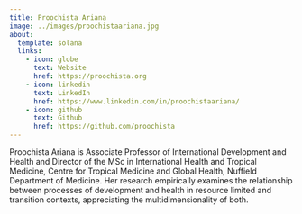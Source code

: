 ```yaml
---
title: Proochista Ariana
image: ../images/proochistaariana.jpg
about:
  template: solana
  links:
    - icon: globe
      text: Website
      href: https://proochista.org
    - icon: linkedin
      text: LinkedIn
      href: https://www.linkedin.com/in/proochistaariana/
    - icon: github
      text: Github
      href: https://github.com/proochista
---
```


Proochista Ariana is Associate Professor of International Development and Health and Director of the MSc in International Health and Tropical Medicine, Centre for Tropical Medicine and Global Health, Nuffield Department of Medicine. Her research empirically examines the relationship between processes of development and health in resource limited and transition contexts, appreciating the multidimensionality of both.

<!--
## Education

**University of Oxford** | Oxford, United Kingdom    
Post Graduate Diploma in Learning and Teaching in Higher Education | Sept 2004 - June 2005

**Harvard School of Public Health, Harvard University** | Boston, MA    
Certificate in Humanitarian Studies | Sept 2004 - June 2005

**University of the Philippines College of Medicine** | Manila, Philippines    
Doctor of Medicine | June 1994 - June 2001

**University of the Philippines College of Medicine** | Manila, Philippines    
Bachelor of Science in Basic Medical Sciences | June 1994 - June 1998

## Experience

[**Centre for Tropical Medicine and Global Health**](https://www.tropicalmedicine.ox.ac.uk/), [**Nuffield Department of Medicine**](https://www.ndm.ox.ac.uk/), [**University of Oxford**](https://www.ox.ac.uk/)    
Senior Research and Teaching Associate | October 2023 - present    
Teaching Fellow | July 2020 - October 2023

[**EcoHealth Alliance**](https://www.ecohealthalliance.org)    
Consulting Research Data Scientist | December 2020 - present

[**Katilingban**](https://katilingban.io)    
Founding Member | July 2020 - present

[**Valid International**](https://www.validinternational.org)    
Head of Measures | January 2017 - March 2020    
Survey and Assessments Specialist | January 2015 - December 2016    
Technical Advisor | September 2009 - December 2014
-->